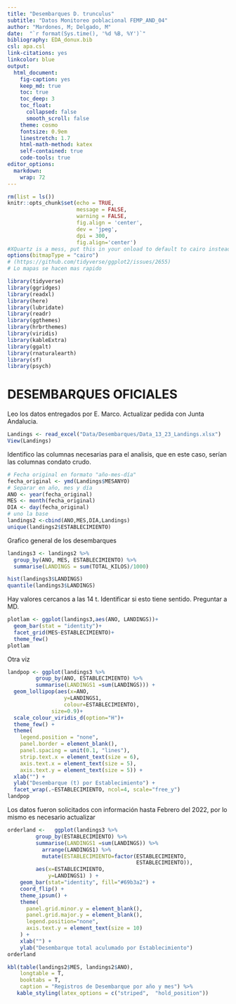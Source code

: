 ```yaml
---
title: "Desembarques D. trunculus"
subtitle: "Datos Monitoreo poblacional FEMP_AND_04"
author: "Mardones, M; Delgado, M"
date:  "`r format(Sys.time(), '%d %B, %Y')`"
bibliography: EDA_donux.bib
csl: apa.csl
link-citations: yes
linkcolor: blue
output: 
  html_document:
    fig-caption: yes
    keep_md: true
    toc: true
    toc_deep: 3
    toc_float:
      collapsed: false
      smooth_scroll: false
    theme: cosmo
    fontsize: 0.9em
    linestretch: 1.7
    html-math-method: katex
    self-contained: true
    code-tools: true
editor_options: 
  markdown: 
    wrap: 72
---
```


```r
rm(list = ls())
knitr::opts_chunk$set(echo = TRUE,
                      message = FALSE,
                      warning = FALSE,
                      fig.align = 'center',
                      dev = 'jpeg',
                      dpi = 300, 
                      fig.align='center')
#XQuartz is a mess, put this in your onload to default to cairo instead
options(bitmapType = "cairo") 
# (https://github.com/tidyverse/ggplot2/issues/2655)
# Lo mapas se hacen mas rapido
```

```r
library(tidyverse)
library(ggridges)
library(readxl)
library(here)
library(lubridate)
library(readr)
library(ggthemes)
library(hrbrthemes)
library(viridis)
library(kableExtra)
library(ggalt)
library(rnaturalearth)
library(sf)
library(psych)
```

# DESEMBARQUES OFICIALES

Leo los datos entregados por E. Marco. Actualizar pedida con Junta Andalucia.

```r
Landings <- read_excel("Data/Desembarques/Data_13_23_Landings.xlsx")
View(Landings)
```

Identifico las columnas necesarias para el analisis, que en este caso,
serían las columnas condato crudo.

```r
# Fecha original en formato "año-mes-día"
fecha_original <- ymd(Landings$MESANYO)
# Separar en año, mes y día
ANO <- year(fecha_original)
MES <- month(fecha_original)
DIA <- day(fecha_original)
# uno la base
landings2 <-cbind(ANO,MES,DIA,Landings)
unique(landings2$ESTABLECIMIENTO)
```


Grafico general de los desembarques

```r
landings3 <- landings2 %>% 
  group_by(ANO, MES, ESTABLECIMIENTO) %>% 
  summarise(LANDINGS = sum(TOTAL_KILOS)/1000)
```

```r
hist(landings3$LANDINGS)
quantile(landings3$LANDINGS)
```
Hay valores cercanos a las 14 t. Identificar si esto tiene sentido. Preguntar a MD.

```r
plotlam <- ggplot(landings3,aes(ANO, LANDINGS))+
  geom_bar(stat = "identity")+
  facet_grid(MES~ESTABLECIMIENTO)+
  theme_few()
plotlam
```

Otra viz

```r
landpop <- ggplot(landings3 %>% 
         group_by(ANO, ESTABLECIMIENTO) %>% 
         summarise(LANDINGS1 =sum(LANDINGS))) +
  geom_lollipop(aes(x=ANO, 
                  y=LANDINGS1,
                  colour=ESTABLECIMIENTO), 
              size=0.9)+
  scale_colour_viridis_d(option="H")+
  theme_few() +
  theme(
    legend.position = "none",
    panel.border = element_blank(),
    panel.spacing = unit(0.1, "lines"),
    strip.text.x = element_text(size = 6),
    axis.text.x = element_text(size = 5),
    axis.text.y = element_text(size = 5)) +
  xlab("") +
  ylab("Desembarque (t) por Establecimiento") +
  facet_wrap(.~ESTABLECIMIENTO, ncol=4, scale="free_y")
landpop
```
Los datos fueron solicitados con información hasta Febrero del 2022, por lo mismo es necesario actualizar


```r
orderland <-   ggplot(landings3 %>% 
         group_by(ESTABLECIMIENTO) %>% 
         summarise(LANDINGS1 =sum(LANDINGS)) %>% 
           arrange(LANDINGS1) %>% 
           mutate(ESTABLECIMIENTO=factor(ESTABLECIMIENTO,
                                         ESTABLECIMIENTO)), 
         aes(x=ESTABLECIMIENTO, 
             y=LANDINGS1) ) +
    geom_bar(stat="identity", fill="#69b3a2") +
    coord_flip() +
    theme_ipsum() +
    theme(
      panel.grid.minor.y = element_blank(),
      panel.grid.major.y = element_blank(),
      legend.position="none",
      axis.text.y = element_text(size = 10)
    ) +
    xlab("") +
    ylab("Desembarque total aculumado por Establecimiento")
orderland
```


```r
kbl(table(landings2$MES, landings2$ANO), 
    longtable = T, 
    booktabs = T, 
    caption = "Registros de Desembarque por año y mes") %>% 
   kable_styling(latex_options = c("striped",  "hold_position"))
```
